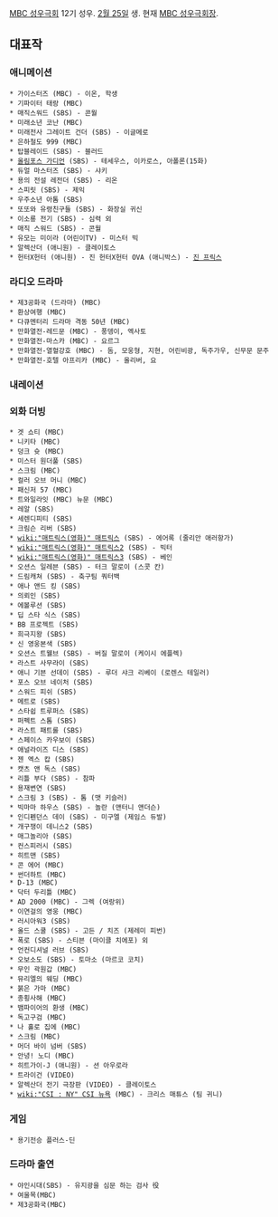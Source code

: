 [[MBC 성우극회]] 12기 성우. [[2월 25일]] 생. 현재 [[MBC 성우극회]]장.

== 대표작 ==

=== 애니메이션 === 

 * 가이스터즈 (MBC) - 이온, 학생
 * 기파이터 태랑 (MBC)
 * 매직스워드 (SBS) - 콘월
 * 미래소년 코난 (MBC)
 * 미래전사 그레이트 건더 (SBS) - 이글메로
 * 은하철도 999 (MBC)
 * 탑블레이드 (SBS) - 블러드
 * [[올림포스 가디언]] (SBS) - 테세우스, 이카로스, 아폴론(15화)
 * 듀얼 마스터즈 (SBS) - 샤키
 * 용의 전설 레전더 (SBS) - 리온
 * 스피릿 (SBS) - 제익
 * 우주소년 아톰 (SBS)
 * 또또와 유령친구들 (SBS) - 화장실 귀신
 * 이소룡 전기 (SBS) - 심력 외
 * 매직 스워드 (SBS) - 콘월
 * 유모는 미이라 (어린이TV) - 미스터 빅
 * 알렉산더 (애니원) - 클레이토스
 * 헌터X헌터 (애니원) - 진 헌터X헌터 OVA (애니박스) - [[진 프릭스]]

=== 라디오 드라마 ===
 * 제3공화국 (드라마) (MBC)
 * 환상여행 (MBC)
 * 다큐멘터리 드라마 격동 50년 (MBC)
 * 만화열전-레드문 (MBC) - 풍뎅이, 엑사토
 * 만화열전-마스카 (MBC) - 요르그
 * 만화열전-열혈강호 (MBC) - 돔, 모웅형, 지현, 어린비광, 독주가우, 신무문 문주
 * 만화열전-호텔 아프리카 (MBC) - 올리버, 요

=== 내레이션 ===


=== 외화 더빙 ===
 * 겟 쇼티 (MBC)
 * 니키타 (MBC)
 * 덩크 슛 (MBC)
 * 미스터 원더풀 (SBS)
 * 스크림 (MBC)
 * 컬러 오브 머니 (MBC)
 * 패신저 57 (MBC)
 * 트와일라잇 (MBC) 뉴문 (MBC)
 * 레알 (SBS)
 * 세렌디피티 (SBS)
 * 크림슨 리버 (SBS)
 * [[wiki:"매트릭스(영화)" 매트릭스]] (SBS) - 에어록 (줄리안 애러항가)
 * [[wiki:"매트릭스(영화)" 매트릭스2]] (SBS) - 빅터
 * [[wiki:"매트릭스(영화)" 매트릭스3]] (SBS) - 베인
 * 오션스 일레븐 (SBS) - 터크 말로이 (스콧 칸)
 * 드림캐쳐 (SBS) - 축구팀 쿼터백
 * 애나 앤드 킹 (SBS)
 * 의뢰인 (SBS)
 * 에볼루션 (SBS)
 * 딥 스타 식스 (SBS)
 * BB 프로젝트 (SBS)
 * 희극지왕 (SBS)
 * 신 영웅본색 (SBS)
 * 오션스 트웰브 (SBS) - 버질 말로이 (케이시 에플렉)
 * 라스트 사무라이 (SBS)
 * 애니 기븐 선데이 (SBS) - 루더 샤크 리베이 (로렌스 테일러)
 * 포스 오브 네이처 (SBS)
 * 스워드 피쉬 (SBS)
 * 메트로 (SBS)
 * 스타쉽 트루퍼스 (SBS)
 * 퍼펙트 스톰 (SBS)
 * 라스트 패트롤 (SBS)
 * 스페이스 카우보이 (SBS)
 * 애널라이즈 디스 (SBS)
 * 젠 엑스 캅 (SBS)
 * 캣츠 앤 독스 (SBS)
 * 리틀 부다 (SBS) - 참파
 * 용재변연 (SBS)
 * 스크림 3 (SBS) - 톰 (맷 키슬러)
 * 빅마마 하우스 (SBS) - 놀란 (앤터니 앤더슨)
 * 인디펜던스 데이 (SBS) - 미구엘 (제임스 듀발)
 * 개구쟁이 데니스2 (SBS)
 * 매그놀리아 (SBS)
 * 컨스피러시 (SBS)
 * 히트맨 (SBS)
 * 콘 에어 (MBC)
 * 썬더하트 (MBC)
 * D-13 (MBC)
 * 닥터 두리틀 (MBC)
 * AD 2000 (MBC) - 그렉 (여랑위)
 * 이연걸의 영웅 (MBC)
 * 러시아워3 (SBS)
 * 올드 스쿨 (SBS) - 고든 / 치즈 (제레미 피번)
 * 폭로 (SBS) - 스티븐 (마이클 치에포) 외
 * 언컨디셔널 러브 (SBS)
 * 오보소도 (SBS) - 토마소 (마르코 코치)
 * 무인 곽원갑 (MBC)
 * 뮤리엘의 웨딩 (MBC)
 * 붉은 가마 (MBC)
 * 종횡사해 (MBC)
 * 뱀파이어의 환생 (MBC)
 * 독고구검 (MBC)
 * 나 홀로 집에 (MBC)
 * 스크림 (MBC)
 * 머더 바이 넘버 (SBS)
 * 안녕! 노디 (MBC)
 * 히트가이-J (애니원) - 션 아우로라
 * 트라이건 (VIDEO)
 * 알렉산더 전기 극장판 (VIDEO) - 클레이토스
 * [[wiki:"CSI : NY" CSI 뉴욕]] (MBC) - 크리스 매튜스 (팀 귀니)

=== 게임 ===
 * 용기전승 플러스-딘

=== 드라마 출연 ===
 * 야인시대(SBS) - 유지광을 심문 하는 검사 役
 * 여울목(MBC)
 * 제3공화국(MBC)
